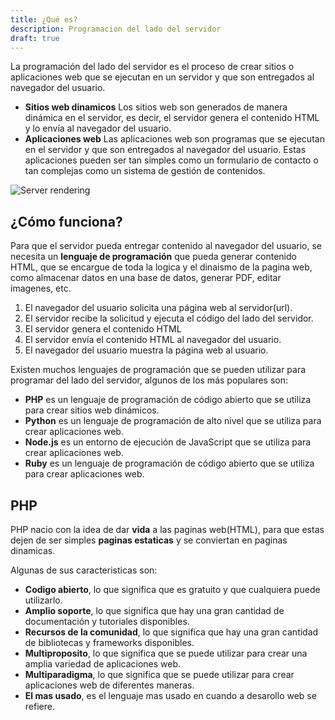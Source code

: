 ```yaml
---
title: ¿Qué es?
description: Programacion del lado del servidor
draft: true
---
```


La programación del lado del servidor es el proceso de crear sitios o aplicaciones web que se ejecutan en un servidor y que son entregados al navegador del usuario.
- **Sitios web dinamicos** Los sitios web son generados de manera dinámica en el servidor, es decir, el servidor genera el contenido HTML y lo envía al navegador del usuario.
- **Aplicaciones web** Las aplicaciones web son programas que se ejecutan en el servidor y que son entregados al navegador del usuario. Estas aplicaciones pueden ser tan simples como un formulario de contacto o tan complejas como un sistema de gestión de contenidos.

![Server rendering](https://miro.medium.com/v2/resize:fit:1412/1*TtPYyA2F6jqcHQdhHMuiQA.png)


## ¿Cómo funciona?
Para que el servidor pueda entregar contenido al navegador del usuario, se necesita un **lenguaje de programación** que pueda generar contenido HTML, que se encargue de toda la logica y el dinaismo de la pagina web, como almacenar datos en una base de datos, generar PDF, editar imagenes, etc.


<Steps>

1. El navegador del usuario solicita una página web al servidor(url).
2. El servidor recibe la solicitud y ejecuta el código del lado del servidor.
3. El servidor genera el contenido HTML
4. El servidor envía el contenido HTML al navegador del usuario.
5.  El navegador del usuario muestra la página web al usuario.

</Steps>

Existen muchos lenguajes de programación que se pueden utilizar para programar del lado del servidor, algunos de los más populares son:
- **PHP** es un lenguaje de programación de código abierto que se utiliza para crear sitios web dinámicos.
- **Python** es un lenguaje de programación de alto nivel que se utiliza para crear aplicaciones web.
- **Node.js** es un entorno de ejecución de JavaScript que se utiliza para crear aplicaciones web.
- **Ruby** es un lenguaje de programación de código abierto que se utiliza para crear aplicaciones web.


## PHP
PHP nacio con la idea de dar  **vida** a las paginas web(HTML), para que estas dejen de ser simples **paginas estaticas** y se conviertan en paginas dinamicas.

Algunas de sus caracteristicas son:
- **Codigo abierto**, lo que significa que es gratuito y que cualquiera puede utilizarlo.
- **Amplio soporte**, lo que significa que hay una gran cantidad de documentación y tutoriales disponibles.
- **Recursos de la comunidad**, lo que significa que hay una gran cantidad de bibliotecas y frameworks disponibles.
- **Multiproposito**, lo que significa que se puede utilizar para crear una amplia variedad de aplicaciones web.
- **Multiparadigma**, lo que significa que se puede utilizar para crear aplicaciones web de diferentes maneras. 
- **El mas usado**, es el lenguaje mas usado en cuando a desarollo web se refiere.